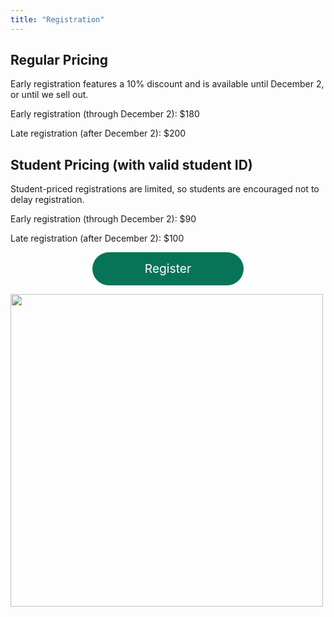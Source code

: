 ```yaml
---
title: "Registration"
---
```


## Regular Pricing

Early registration features a 10% discount and is available until December 2, or until we sell out.

Early registration (through December 2): $180

Late registration (after December 2): $200

## Student Pricing (with valid student ID)

Student-priced registrations are limited, so students are encouraged not to delay registration.

Early registration (through December 2): $90

Late registration (after December 2): $100

<div style="text-align: center">
  <a href="https://www.ticketleap.events/tickets/americansoccerinsights/2025" target="_blank" id="btn-constructor" rel="noreferrer" style="background-color: #077457; border: 1px solid #077457; border-radius: 22.5rem; color: rgb(255, 255, 255); cursor: pointer; display: inline-block; font-size: 1.2rem; font-weight: 400; line-height: 1.5; min-width: 200px; padding: 11px 20px; text-align: center; text-decoration: none; text-wrap: nowrap; transition: color 0.15s ease-in-out, background-color 0.15s ease-in-out, border-color 0.15s ease-in-out, box-shadow 0.15s ease-in-out; user-select: none; vertical-align: middle;">
    <span>Register</span>
  </a>
</div>

[![](assets/rice.png){width=500 fig-align="center"}](https://sport.rice.edu/sport-analytics-major){target="_blank"}
